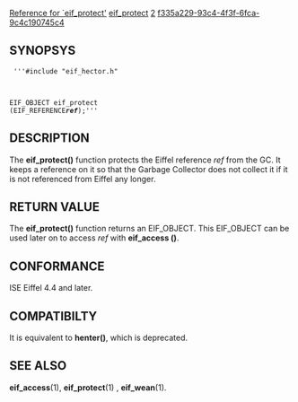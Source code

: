[[Property:title|Reference for `eif_protect']]
[[Property:link_title|eif_protect]]
[[Property:weight|2]]
[[Property:uuid|f335a229-93c4-4f3f-6fca-9c4c190745c4]]
==SYNOPSYS==
<code>
'''#include "eif_hector.h"

EIF_OBJECT eif_protect (EIF_REFERENCE''' ''ref''''');'''</code>

==DESCRIPTION==
The '''eif_protect()''' function protects the Eiffel reference ''ref'' from the GC. It keeps a reference on it so that the Garbage Collector does not collect it if it is not referenced from Eiffel any longer. 
==RETURN VALUE==
The '''eif_protect()''' function returns an EIF_OBJECT. This EIF_OBJECT can be used later on to access ''ref'' with '''eif_access ()'''. 
==CONFORMANCE==
ISE Eiffel 4.4 and later. 
==COMPATIBILTY==
It is equivalent to '''henter()''', which is deprecated. 
==SEE ALSO==
'''eif_access'''(1), '''eif_protect'''(1) , '''eif_wean'''(1). 



